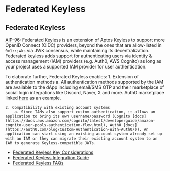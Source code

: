 # Federated Keyless

## Federated Keyless

[AIP-96](https://github.com/aptos-foundation/AIPs/blob/main/aips/aip-96.md): Federated Keyless is an extension of Aptos Keyless to support more OpenID Connect (OIDC) providers, beyond the ones that are allow-listed in `0x1::jwks` via JWK consensus, while maintaining its decentralization. Federated keyless adds support for authenticating users via identity & access management (IAM) providers (e.g. Auth0, AWS Cognito) as long as your project uses a supported IAM provider for user authentication. 

To elaborate further, Federated Keyless enables:
    1. Extension of authentication methods
        a. All authentication methods supported by the IAM are available to the dApp including email/SMS OTP and their marketplace of social login integrations like Discord, Naver, X and more. Auth0 marketplace linked [here](https://marketplace.auth0.com/) as an example.  

    2. Compatibility with existing account systems
        a. Since IAMs also support custom authentication, it allows an application to bring its own username/password (Cognito [docs](https://docs.aws.amazon.com/cognito/latest/developerguide/amazon-cognito-user-pools-authentication-flow.html), Auth0 [docs](https://auth0.com/blog/Custom-Authentication-With-Auth0/)). An application can start using an existing account system already set up with an IAM or they can migrate their existing account system to an IAM to generate Keyless-compatible JWTs.

- [Federated Keyless Key Considerations](aptos-federated-keyless/key-considerations.mdx)
- [Federated Keyless Integration Guide](aptos-federated-keyless/integration-guide.mdx)
- [Federated Keyless FAQs](aptos-federated-keyless/other.mdx)
